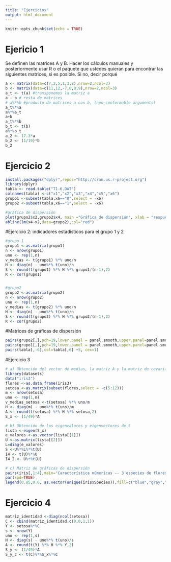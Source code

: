 ```yaml
---
title: "Ejercicios"
output: html_document
---
```


```r
knitr::opts_chunk$set(echo = TRUE)
```

# Ejericio 1
Se definen las matrices A y B. Hacer los cálculos manuales y posteriormente usar R
o el paquete que ustedes quieran para encontrar las siguientes matrices, si es posible. Si no, 
decir porqué 

```r
a <- matrix(data=c(7,2,5,1,3,8),nrow=2,ncol=3)
b <- matrix(data=c(11,12,-7,0,8,9),nrow=2,ncol=3)
a_t <- t(a) #transponemos la matriz a 
a - b # resta de matrices 
# a%*%b #producto de matrices a con b, (non-conformable arguments)
a_t%*%a 
a%*%a_t  
a+b
a_t%*%b
b_t <- t(b)
a%*%b_t
a_2 <- 17.3*a
b_2 <- (1/19)*b
b_2
```
# Ejercicio 2 

```r
install.packages("dplyr",repos="http://cran.us.r-project.org")
library(dplyr)
tabla <- read.table("T1-6.DAT")
colnames(tabla) <-c("x1","x2","x3","x4","x5","x6")
grupo1 <-subset(tabla,x6=="0",select = -x6)
grupo2 <-subset(tabla,x6=="1",select = -x6)

#gráfica de dispersión 
plot(grupo2$x2,grupo2$x4, main ="Gráfica de dispersión", xlab = "respuesta a estímulo S1",ylab="respuesta a estímulo S2", pch=19,frame=FALSE)
abline(lm(x4~x2,data=grupo2),col="red")

```
#Ejercicio 2: indicadores estadísticos para el grupo 1 y 2
```r
#grupo 1
grupo1 <-as.matrix(grupo1)
n <- nrow(grupo1)
uno <- rep(1,n)
v_medias <- t(grupo1) %*% uno/n
H <- diag(n) - uno%*% t(uno)/n 
S <- round(t(grupo1) %*% H %*% grupo1/(n-1),2)
R <- cor(grupo1)


#grupo2
grupo2 <-as.matrix(grupo2)
n <- nrow(grupo2)
uno <- rep(1,n)
v_medias <- t(grupo2) %*% uno/n
H <- diag(n) - uno%*% t(uno)/n 
S <- round(t(grupo2) %*% H %*% grupo2/(n-1),2)
R <- cor(grupo2)
```
#Matrices de gráficas de dispersión
```r
pairs(grupo2[,],pch=19,lower.panel = panel.smooth,upper.panel=panel.smooth, main="Información del grupo 1 -- Esclerosis")
pairs(grupo1[,],pch=19,lower.panel = panel.smooth,upper.panel=panel.smooth, main="Información del grupo 2 -- sin Esclerosis")
pairs(tabla[,-6],col=tabla[,6] +5, cex=1)
```

#Ejercicio 3
```r
# a) Obtención del vector de medias, la matriz A y la matriz de covarianza muestral insesgada
library(datasets)
data("iris3")
flores <-as.data.frame(iris3)
setosa <-as.matrix(subset(flores,select = -c(5:12)))
m <- nrow(setosa)
uno <- rep(1,m)
v_medias_setosa <-t(setosa) %*% uno/m
H <- diag(m) - uno%*% t(uno)/m 
A <- round(t(setosa) %*% H %*% setosa,2)
S_x <- (1/49)*A
```
```r
# b) Obtención de los eigenvalores y eigenvectores de S
lista <-eigen(S_x)
e_valores <-as.vector(lista[[1]])
U <-as.matrix(lista[[2]])
L=diag(e_valores)
S <-U%*%L%*%t(U)
I4 <- t(U)%*%U
I4_2 <- U%*%t(U)

# c) Matriz de gráficas de dispersión
pairs(iris[,1:4],main="Característica númericas -- 3 especies de flores", pch=21,bg=c("blue","gray","green3")[iris$Species], oma=c(4,4,6,12))
par(xpd=TRUE)
legend(0.85,0.6, as.vector(unique(iris$Species)),fill=c("blue","gray","green3"))


```

# Ejercicio 4
```r
matriz_identidad <-diag(ncol(setosa))
C <- cbind(matriz_identidad,c(0,0,1,1))
Y <- setosa%*%C
s <- nrow(Y)
uno <- rep(1,s)
H <- diag(s) - uno%*% t(uno)/s 
A <- round(t(Y) %*% H %*% Y,2)
S_y <- (1/49)*A
S_y_c <- t(C)%*%S_x%*%C
```

